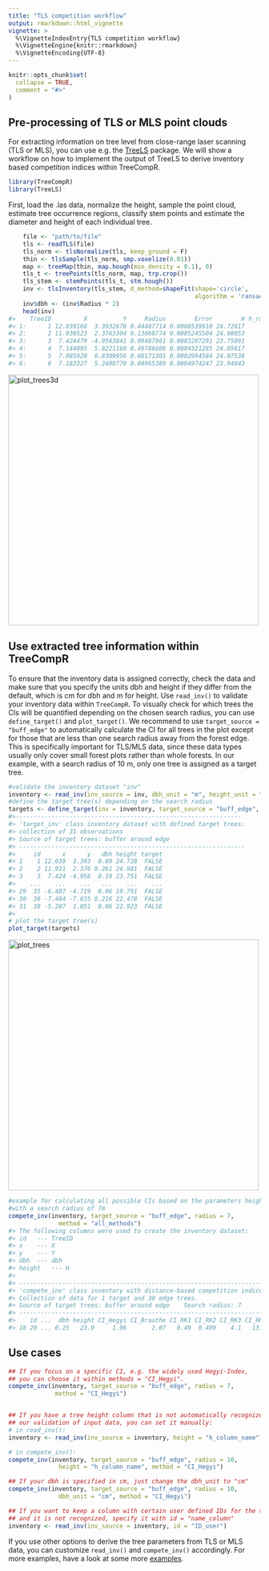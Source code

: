 ```yaml
---
title: "TLS competition workflow"
output: rmarkdown::html_vignette
vignette: >
  %\VignetteIndexEntry{TLS competition workflow}
  %\VignetteEngine{knitr::rmarkdown}
  %\VignetteEncoding{UTF-8}
---
```


```r
knitr::opts_chunk$set(
  collapse = TRUE,
  comment = "#>"
)
```

## Pre-processing of TLS or MLS point clouds

For extracting information on tree level from close-range laser scanning 
(TLS or MLS), you can use e.g. the [TreeLS](https://www.rdocumentation.org/packages/TreeLS/versions/2.0.2) package. 
We will show a workflow on how to implement the output of TreeLS to derive inventory based competition indices within TreeCompR.

```r
library(TreeCompR)
library(TreeLS)
```

First, load the .las data, normalize the height, sample the point cloud, estimate tree occurrence regions, classify stem points and estimate the diameter and height of each individual tree. 

```r
    file <- "path/to/file"
    tls <- readTLS(file)
    tls_norm <- tlsNormalize(tls, keep_ground = F)
    thin <- tlsSample(tls_norm, smp.voxelize(0.01))
    map <- treeMap(thin, map.hough(min_density = 0.1), 0)
    tls_t <- treePoints(tls_norm, map, trp.crop())
    tls_stem <- stemPoints(tls_t, stm.hough())
    inv <- tlsInventory(tls_stem, d_method=shapeFit(shape='circle', 
                                                    algorithm = 'ransac'))
    inv$dbh <- (inv$Radius * 2)
    head(inv)
#>    TreeID         X          Y     Radius        Error        H h_radius        dbh
#> 1:      1 12.039168  3.3932670 0.44487714 0.0008539910 24.72817      1.3 0.88975428
#> 2:      2 11.930523  2.3763304 0.13060774 0.0005245504 24.98053      1.3 0.26121547
#> 3:      3  7.424479 -4.9563841 0.09487961 0.0003207291 23.75091      1.3 0.18975922
#> 4:      4  7.144895  5.8221160 0.49786606 0.0004321285 24.05617      1.3 0.99573212
#> 5:      5  7.085920  0.8309956 0.08171301 0.0002994584 24.07538      1.3 0.16342603
#> 6:      6  7.183327  5.2498770 0.04965389 0.0004974247 23.94043      1.3 0.09930777    
```

<img src="../man/figures/TLS_plot3d.JPG" alt="plot_trees3d" width="500">

## Use extracted tree information within TreeCompR

To ensure that the inventory data is assigned correctly, check the data and make sure that you specify the units dbh and height if they differ from the default, which is cm for dbh and m for height. Use `read_inv()` to validate your inventory data within `TreeCompR`. To visually check for which trees the CIs will be quantified depending on the chosen search radius, you can use `define_target()` and `plot_target()`. We recommend to use `target_source = "buff_edge"` to automatically calculate the CI for all trees in the plot except for those that are less than one search radius away from the forest edge. This is specifically important for TLS/MLS data, since these data types usually only cover small forest plots rather than whole forests. In our example, with a search radius of 10 m, only one tree is assigned as a target tree.

```r
#validate the inventory dataset "inv"
inventory <- read_inv(inv_source = inv, dbh_unit = "m", height_unit = "m")
#define the target tree(s) depending on the search radius
targets <- define_target(inv = inventory, target_source = "buff_edge", radius = 10)
#>--------------------------------------------------------------- 
#> 'target_inv' class inventory dataset with defined target trees: 
#> collection of 31 observations 
#> Source of target trees: buffer around edge 
#> ---------------------------------------------------------------
#>     id      x      y   dbh height target
#> 1    1 12.039  3.393  0.89 24.728  FALSE
#> 2    2 11.931  2.376 0.261 24.981  FALSE
#> 3    3  7.424 -4.956  0.19 23.751  FALSE
#>    ...    ...    ...   ...    ...    ...
#> 29  35 -6.407 -4.719  0.06 19.791  FALSE
#> 30  36 -7.484 -7.635 0.216 22.478  FALSE
#> 31  38 -5.287  1.051  0.06 22.923  FALSE
#> 
# plot the target tree(s)
plot_target(targets)
```

<img src="../man/figures/README-example3-1.png" alt="plot_trees" width="500">

```r
#example for calculating all possible CIs based on the parameters height and dbh
#with a search radius of 7m
compete_inv(inventory, target_source = "buff_edge", radius = 7, 
              method = "all_methods")
#> The following columns were used to create the inventory dataset:
#> id	---	TreeID
#> x	---	X
#> y	---	Y
#> dbh	---	dbh
#> height	---	H
#> 
#> --------------------------------------------------------------------- 
#> 'compete_inv' class inventory with distance-based competition indices 
#> Collection of data for 1 target and 30 edge trees. 
#> Source of target trees: buffer around edge 	 Search radius: 7 
#> ---------------------------------------------------------------------
#>    id ...  dbh height CI_Hegyi CI_Braathe CI_RK1 CI_RK2 CI_RK3 CI_RK4
#> 18 20 ... 0.25   23.9     1.96       2.07   0.49  0.499    4.1   13.2

```

## Use cases

```r
## If you focus on a specific CI, e.g. the widely used Hegyi-Index, 
## you can choose it within methods = "CI_Hegyi".
compete_inv(inventory, target_source = "buff_edge", radius = 7, 
             method = "CI_Hegyi")


## If you have a tree height column that is not automatically recognized within 
## our validation of input data, you can set it manually:
# in read_inv():
inventory <- read_inv(inv_source = inventory, height = "h_column_name")

# in compete_inv():
compete_inv(inventory, target_source = "buff_edge", radius = 10, 
              height = "h_column_name", method = "CI_Hegyi")

## If your dbh is specified in cm, just change the dbh_unit to "cm"
compete_inv(inventory, target_source = "buff_edge", radius = 10, 
              dbh_unit = "cm", method = "CI_Hegyi")

## If you want to keep a column with certain user defined IDs for the trees, 
## and it is not recognized, specify it with id = "name_column"
inventory <- read_inv(inv_source = inventory, id = "ID_user")
```

If you use other options to derive the tree parameters from TLS or MLS data, you can customize `read_inv()` and `compete_inv()` accordingly. For more examples, have a look at some more [examples](https://juliarieder.github.io/TreeCompR/articles/competition-inventory.html#reading-in-forest-inventory-data-with-with-read_inv).
